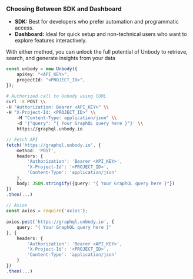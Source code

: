 ### **Choosing Between SDK and Dashboard**

- **SDK:** Best for developers who prefer automation and programmatic access.
- **Dashboard:** Ideal for quick setup and non-technical users who want to explore features interactively.

With either method, you can unlock the full potential of Unbody to retrieve, search, and generate insights from your data


```typescript
const unbody = new Unbody({
    apiKey: "<API_KEY>",
    projectId: "<PROJECT_ID>",
});
```

```bash 
# Authorized call to Unbody using CURL
curl -X POST \\
-H "Authorization: Bearer <API_KEY>" \\
-H "X-Project-Id: <PROJECT_ID>" \\
    -H "Content-Type: application/json" \\
    -d '{"query": "{ Your GraphQL query here }"}' \\
    https://graphql.unbody.io
```

```typescript
// Fetch API
fetch('https://graphql.unbody.io', {
    method: 'POST',
    headers: {
        'Authorization': 'Bearer <API_KEY>',
        'X-Project-Id': '<PROJECT_ID>',
        'Content-Type': 'application/json'
    },
    body: JSON.stringify({query: "{ Your GraphQL query here }"})
})
.then(...)
 
// Axios
const axios = require('axios');
 
axios.post('https://graphql.unbody.io', {
    query: "{ Your GraphQL query here }"
}, {
    headers: {
        'Authorization': 'Bearer <API_KEY>',
        'X-Project-Id': '<PROJECT_ID>',
        'Content-Type': 'application/json'
    }
})
.then(...)
```